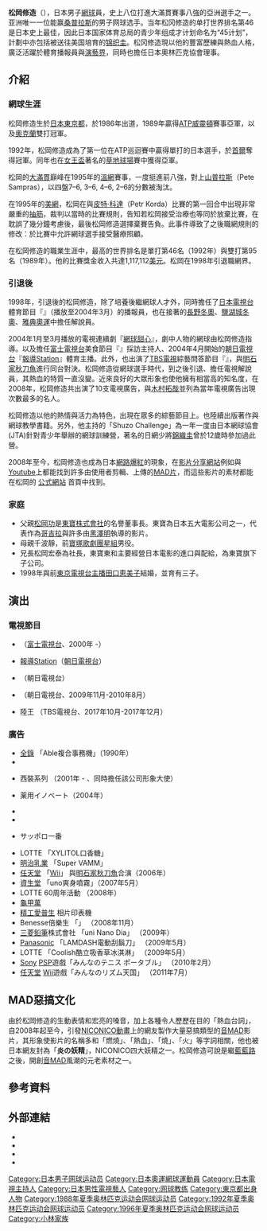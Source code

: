 {{Refimprove|time=2019-05-01}}
{{noteTA
|1=zh-hans:桑普拉斯;zh-hk:森柏斯;zh-tw:山普拉斯;
|G1=Tennis
}}
{{Infobox 網球選手
|playername =まつおか しゅうぞう<br>松岡修造
|fullname = Shuzo Matsuoka
|国籍= {{JPN}}
|出生日期 = {{Birth date and age|1967|11|06}}
|出生地={{JPN}}[[東京|東京]]
|居住地={{JPN}}[[東京|東京]]
|身高=188cm
|体重=85kg
|持拍手=右手握拍（双手反拍）
|反拍=
|转职业年=1986年－1998年4月
|球拍=
|球衣=
|球鞋=
|单打最高排名=46（1992年6月7日）
|双打最高排名=95（1989年）
|现单打排名=
|现双打排名=
|单打冠军头衔= 1
|双打冠军头衔= 1
|职业战绩=145／163
|奖金=$1,117,112（[[美金|美金]]）
|澳网最好成绩=第二輪（1989年）
|法网最好成绩=第二輪（1992年、1993年）
|温网最好成绩='''八強'''（1995年）
|美网最好成绩=第二輪（1988年、1990年、1993年）
|奥运会最好成绩=
}}
{{japanese|japanese=松岡修造|kana=まつおか しゅうぞう|romaji=Matsuoka shūzō}}

'''松岡修造'''（{{bd|1967年|11月6日|catIdx=Shuzo Matsuoka}}），日本男子[[網球|網球]]員，史上八位打進大滿貫賽事八強的亞洲選手之一。亚洲唯一一位能赢[[桑普拉斯|桑普拉斯]]的男子网球选手。当年松冈修造的单打世界排名第46是日本史上最佳，因此日本国家体育总局的青少年组成才计划命名为“45计划”，計劃中亦包括被送往美国培育的[[锦织圭|锦织圭]]。松冈修造現以他的豐富歷練與熱血人格，廣泛活躍於體育播報員與[[演藝界|演藝界]]，同時也擔任日本奧林匹克協會理事。

== 介紹 ==
=== 網球生涯 ===
松岡修造生於[[日本|日本]][[東京都|東京都]]，於1986年出道，1989年贏得[[职业网球联合会|ATP]][[威靈頓|威靈頓]]賽事亞軍，以及[[奧克蘭_(紐西蘭)|奧克蘭]]雙打冠軍。

1992年，松岡修造成為了第一位在ATP巡迴賽中贏得單打的日本選手，於[[首爾|首爾]]奪得冠軍。同年也在[[女王盃|女王盃]]著名的[[草地球場|草地球場]]賽中獲得亞軍。

松岡的[[大滿貫|大滿貫]]巔峰在1995年的[[溫網|溫網]]賽事，一度挺進前八強，對上[[山普拉斯|山普拉斯]]（Pete Sampras），以四盤7–6, 3–6, 4–6, 2–6的分數被淘汰。

在1995年的[[美網|美網]]，松岡在與[[皮特·科達|皮特·科達]]（Petr Korda）比賽的第一回合中出現非常嚴重的[[抽筋|抽筋]]，裁判以當時的比賽規則，告知若松岡接受治療也等同於放棄比賽，在耽誤了幾分鐘考慮後，最後松岡修造選擇棄賽告負。此事件導致了之後職網規則的修改：於比賽中允許網球選手接受醫療照顧。

在松岡修造的職業生涯中，最高的世界排名是單打第46名（1992年）與雙打第95名（1989年）。他的比賽獎金收入共達1,117,112[[美元|美元]]。松岡在1998年引退職網界。

=== 引退後 ===
1998年，引退後的松岡修造，除了培養後繼網球人才外，同時擔任了[[日本電視台|日本電視台]]體育節目『{{tsl|jp|スポーツMAX|スポーツMAX}}』（播放至2004年3月）的播報員，也在接著的[[1998年冬季奧林匹克運動會|長野冬奧]]、[[2002年冬季奧林匹克運動會|鹽湖城冬奧]]、[[2004年夏季奧林匹克運動會|雅典奧運]]中擔任解說員。

2004年1月至3月播放的電視連續劇『[[網球甜心|網球甜心]]』，劇中人物的網球由松岡修造指導。以及擔任[[富士電視台|富士電視台]]美食節目『{{lang|ja|{{tsl|jp|くいしん坊!万才|くいしん坊!万才}}}}』採訪主持人、2004年4月開始的[[朝日電視台|朝日電視台]]『[[報導Station|報導Station]]』體育主播。此外，也出演了[[TBS電視|TBS電視]]綜藝問答節目『{{lang|ja|{{tsl|jp|さんまのSUPERからくりTV|さんまのSUPERからくりTV}}}}』，與[[明石家秋刀魚|明石家秋刀魚]]進行同台對決。松岡修造從網球選手時代，到之後引退、擔任電視解說員，其熱血的特質一直沒變。近來良好的大眾形象也使他擁有相當高的知名度，在2008年，松岡修造共出演了10支電視廣告，與[[木村拓哉|木村拓哉]]並列為當年電視廣告出現次數最多的名人。

松岡修造以他的熱情與活力為特色，出現在眾多的綜藝節目上。也陸續出版著作與網球教學書籍。另外，他主持的「Shuzo Challenge」為一年一度由日本網球協會(JTA)針對青少年舉辦的網球訓練營，著名的日網少將[[錦織圭|錦織圭]]曾於12歲時參加過此營。

2008年至今，松岡修造也成為日本[[網路快速傳播現象|網路爆紅]]的現象，在[[影片分享網站|影片分享網站]]例如{{lang|ja|[[NICONICO動畫|ニコニコ動画]]}}與[[Youtube|Youtube]]上都能找到許多由使用者剪輯、上傳的[[MAD片|MAD片]]，而這些影片的素材都能在松岡的 [http://www.shuzo.co.jp/ 公式網站] {{Wayback|url=http://www.shuzo.co.jp/ |date=20210328084910 }} 首頁中找到。

=== 家庭 ===
* 父親[[松岡功|松岡功]]是[[東寶株式會社|東寶株式會社]]的名譽董事長。東寶為日本五大電影公司之一，代表作為[[哥吉拉|哥吉拉]]與許多由[[黑澤明|黑澤明]]執導的影片。
* 母親千波靜，前[[寶塚歌劇團|寶塚歌劇團]][[星組|星組]]男役。
* 兄長松岡宏泰為{{lang|ja|東宝東和株式会社}}社長，東寶東和主要經營日本電影的進口與配給，為東寶旗下子公司。
* 1998年與前[[東京電視台|東京電視台]][[新聞主播|主播]][[田口恵美子|田口恵美子]]結婚，並育有三子。

== 演出 ==
=== 電視節目 ===
* {{lang|ja|くいしん坊!万才}}（[[富士電視台|富士電視台]]、2000年 -）
* [[報導Station|報導Station]]（[[朝日電視台|朝日電視台]]）
* {{lang|ja|修造学園 ～学校では教えてくれない授業～}}（朝日電視台）
* {{lang|ja|松岡修造の情熱チャージ 熱血!ホンキ応援団}}（朝日電視台、2009年11月-2010年8月）
* 陸王 （TBS電視台、2017年10月-2017年12月）

=== 廣告 ===
* [[全錄|全錄]] 「Able複合事務機」（1990年）
* {{lang|ja|ソリマチ 会計王}}
* {{tsl|jp|コナカ|コナカ}}西裝系列 （2001年 - 、同時擔任該公司形象大使）
* {{tsl|jp|ライオン|ライオン}} 薬用イノベート（2004年）
* {{tsl|jp|生和建設|生和建設}} 
* {{tsl|jp|丸大ハム|丸大ハム}}
* {{tsl|jp|サンヨー食品|サンヨー食品}} サッポロ一番
* LOTTE 「XYLITOL口香糖」
* [[明治乳業|明治乳業]] 「Super VAMM」
* [[任天堂|任天堂]] 「[[Wii|Wii]]」 與[[明石家秋刀魚|明石家秋刀魚]]合演（2006年）
* [[資生堂|資生堂]] 「uno爽身噴霧」（2007年5月）
* LOTTE 60周年活動 （2008年）
* [[龜甲萬|龜甲萬]]
* [[精工愛普生|精工愛普生]] 相片印表機
* Benesse倍樂生 「{{lang|ja|進研ゼミ小学講座}}」 （2008年11月）
* [[三菱鉛筆|三菱鉛筆]]株式會社 「uni Nano Dia」 （2009年）
* [[Panasonic|Panasonic]] 「LAMDASH電動刮鬍刀」 （2009年5月）
* LOTTE 「Coolish酷立吸香草冰淇淋」 （2009年5月）
* [[Sony|Sony]] [[PSP|PSP]]遊戲「みんなのテニス ポータブル」 （2010年2月）
* [[任天堂|任天堂]] [[Wii|Wii]]遊戲「みんなのリズム天国」 （2011年7月）

== MAD惡搞文化== 
由於松岡修造的生動表情和宏亮的嗓音，加上各種令人歷歷在目的「熱血台詞」，自2008年起至今，引發[[NICONICO動畫|NICONICO動畫]]上的網友製作大量惡搞類型的[[音MAD|音MAD]]影片，其形象使影片的名稱多和「燃燒」、「熱血」、「燒」、「火」等字詞相關，他也被日本網友封為「'''炎の妖精'''」，NICONICO四大妖精之一。松岡修造可說是繼[[藍藍路|藍藍路]]之後，開創[[音MAD|音MAD]]風潮的元老素材之一。

==參考資料==
{{Reflist|3}}
== 外部連結 ==
*{{Official website|http://www.shuzo.co.jp/}}{{Ja icon}}
*{{ATP|id=M338}}
*{{ITF profile|id=10000884}}
*{{DavisCupplayerlink|id=10000884}}
{{網球大滿貫賽事史上打進男單八強的亞洲選手}}
{{DEFAULTSORT:Shuzo Matsuoka}}
[[Category:日本男子网球运动员|Category:日本男子网球运动员]]
[[Category:日本奧運網球運動員|Category:日本奧運網球運動員]]
[[Category:日本電視主持人|Category:日本電視主持人]]
[[Category:日本男性電視藝人|Category:日本男性電視藝人]]
[[Category:网球教练|Category:网球教练]]
[[Category:東京都出身人物|Category:東京都出身人物]]
[[Category:1988年夏季奥林匹克运动会网球运动员|Category:1988年夏季奥林匹克运动会网球运动员]]
[[Category:1992年夏季奥林匹克运动会网球运动员|Category:1992年夏季奥林匹克运动会网球运动员]]
[[Category:1996年夏季奥林匹克运动会网球运动员|Category:1996年夏季奥林匹克运动会网球运动员]]
[[Category:小林家族|Category:小林家族]]